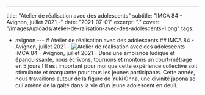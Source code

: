 ---
title: "Atelier de réalisation avec des adolescents"
subtitle: "IMCA 84 - Avignon, juillet 2021 -"
date: "2021-07-01"
excerpt: "."
cover: "/images/uploads/atelier-de-ralisation-avec-des-adolescents-1.png"
tags:
  - avignon
--- # Atelier de réalisation avec des adolescents ## IMCA 84 - Avignon, juillet 2021 - ![Atelier de réalisation avec des adolescents](/images/uploads/atelier-de-ralisation-avec-des-adolescents-1.png) IMCA 84 - Avignon, juillet 2021 - Dans une ambiance ludique et épanouissante, nous écrivons, tournons et montons un court-métrage en 5 jours ! Il est important pour moi que cette expérience collective soit stimulante et marquante pour tous les jeunes participants. Cette année, nous travaillons autour de la figure de Yuki Onna, une divinité japonaise qui amène de la gaité dans la vie d’un jeune adolescent en deuil.